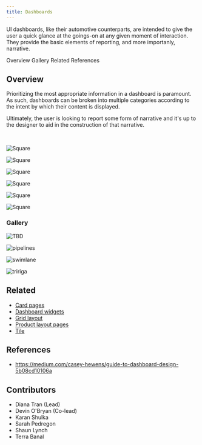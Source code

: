 ```yaml
---
title: Dashboards
---
```


<PageDescription>

UI dashboards, like their automotive counterparts, are intended to give the user a quick glance at the goings-on at any given moment of interaction. They provide the basic elements of reporting, and more importanly, narrative.

</PageDescription>

<AnchorLinks>
  <AnchorLink>Overview</AnchorLink>
  <AnchorLink>Gallery</AnchorLink>
  <AnchorLink>Related</AnchorLink>
  <AnchorLink>References</AnchorLink>
</AnchorLinks>

## Overview

Prioritizing the most appropriate information in a dashboard is paramount. As such, dashboards can be broken into multiple categories according to the intent by which their content is displayed.

Ultimately, the user is looking to report some form of narrative and it's up to the designer to aid in the construction of that narrative.



<br />


<Row className="image-card-group">

<Column colMd={3} colLg={3} noGutterSm>

<ImageCard 
sub-title="Dashboard intent"
sub-titleColor="dark"
hoverColor="dark"
href="/patterns/dashboards/dashboard-intent">



![Square](/images/dashboardIntent.png)

</ImageCard>

<ImageCard 
sub-title="Dashboard functions"
sub-titleColor="dark"
hoverColor="dark"
href="/patterns/dashboards/dashboard-functions/dashboard-functions">

![Square](/images/dashboardTypes.png)

</ImageCard>




</Column>





<Column colMd={3} colLg={3} noGutterSm>

<ImageCard 
sub-title="Dashboard hierarchy"
sub-titleColor="dark"
hoverColor="dark"
href="/patterns/dashboards/dashboard-hierarchy">

![Square](/images/dashboardHierarchy.png)

</ImageCard>

<ImageCard 
sub-title="Card functions"
sub-titleColor="dark"
hoverColor="dark"
href="/patterns/dashboards/card-functions/card-functions">

![Square](/images/cardFunctions.png)

</ImageCard>



</Column>





<Column colMd={3} colLg={3} noGutterSm>

<ImageCard 
sub-title="Dashboard layouts"
sub-titleColor="dark"
hoverColor="dark"
href="/patterns/dashboards/layouts">

![Square](/images/layout.png)

</ImageCard>

<ImageCard 
sub-title="Card types"
sub-titleColor="dark"
hoverColor="dark"
href="/patterns/dashboards/card-types">

![Square](/images/cardTypes.png)

</ImageCard>






</Column>




</Row>


### Gallery

<ImageGallery>

<ImageGalleryImage alt="appConnect" title="appConnect" col={3}>

![TBD](/images/gallery/tbd.png)

</ImageGalleryImage>

<ImageGalleryImage  alt="pipelines" title="Pipelines" col={3}>

![pipelines](/images/gallery/tbd.png)

</ImageGalleryImage>


<ImageGalleryImage alt="swimlane" title="Security" col={3}>

![swimlane](/images/gallery/tbd.png)

</ImageGalleryImage>  

<ImageGalleryImage alt="tririga" title="Tririga" col={3}>

![tririga](/images/gallery/tbd.png)

</ImageGalleryImage>  

</ImageGallery>


## Related

- [Card pages](https://www.carbondesignsystem.com/patterns/disabled-states/)
- [Dashboard widgets](https://pages.github.ibm.com/cdai-design/cloud-pal/patterns/dashboard-widgets/usage/)
- [Grid layout](https://pages.github.ibm.com/cdai-design/cloud-pal/layouts/grid-layout/usage/)
- [Product layout pages](https://pages.github.ibm.com/cdai-design/pal/layouts/library/)
- [Tile](https://www.carbondesignsystem.com/components/tile/usage/)


## References

- https://medium.com/casey-hewens/guide-to-dashboard-design-5b08cd10106a


## Contributors

- Diana Tran (Lead)
- Devin O'Bryan (Co-lead)
- Karan Shulka
- Sarah Pedregon
- Shaun Lynch
- Terra Banal

